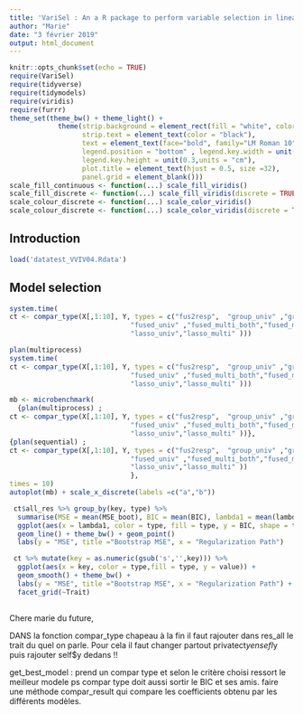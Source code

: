```yaml
---
title: 'VariSel : An a R package to perform variable selection in linear models'
author: "Marie"
date: "3 février 2019"
output: html_document
---
```


```r
knitr::opts_chunk$set(echo = TRUE)
require(VariSel)
require(tidyverse)
require(tidymodels)
require(viridis)
require(furrr)
theme_set(theme_bw() + theme_light() +
            theme(strip.background = element_rect(fill = "white", color ="gray"), 
                  strip.text = element_text(color = "black"),
                  text = element_text(face="bold", family="LM Roman 10", size =18),
                  legend.position = "bottom" , legend.key.width = unit(2.5,units = "cm"),
                  legend.key.height = unit(0.3,units = "cm"),
                  plot.title = element_text(hjust = 0.5, size =32),
                  panel.grid = element_blank()))
scale_fill_continuous <- function(...) scale_fill_viridis()
scale_fill_discrete <- function(...) scale_fill_viridis(discrete = TRUE)
scale_colour_discrete <- function(...) scale_color_viridis()
scale_colour_discrete <- function(...) scale_color_viridis(discrete = TRUE)


```

## Introduction 

```r
load('datatest_VVIV04.Rdata')
```


## Model selection 

```r
system.time(
ct <- compar_type(X[,1:10], Y, types = c("fus2resp",  "group_univ" ,"group_multi_both" ,"group_multi_marker" ,
                              "fused_univ" ,"fused_multi_both","fused_multi_regr",
                              "lasso_univ","lasso_multi" )))

```


```r
plan(multiprocess)
system.time(
ct <- compar_type(X[,1:10], Y, types = c("fus2resp",  "group_univ" ,"group_multi_both" ,"group_multi_marker" ,
                              "fused_univ" ,"fused_multi_both","fused_multi_regr",
                              "lasso_univ","lasso_multi" )))

```


```r

mb <- microbenchmark(
  {plan(multiprocess) ;
ct <- compar_type(X[,1:10], Y, types = c("fus2resp",  "group_univ" ,"group_multi_both" ,"group_multi_marker" ,
                              "fused_univ" ,"fused_multi_both","fused_multi_regr",
                              "lasso_univ","lasso_multi" ))}, 
{plan(sequential) ;
ct <- compar_type(X[,1:10], Y, types = c("fus2resp",  "group_univ" ,"group_multi_both" ,"group_multi_marker" ,
                              "fused_univ" ,"fused_multi_both","fused_multi_regr",
                              "lasso_univ","lasso_multi" ))
                              },
times = 10)
autoplot(mb) + scale_x_discrete(labels =c("a","b"))
```


```r

 ct$all_res %>% group_by(key, type) %>% 
  summarise(MSE = mean(MSE_boot), BIC = mean(BIC), lambda1 = mean(lambda1)) %>% 
  ggplot(aes(x = lambda1, color = type, fill = type, y = BIC, shape = type)) +
  geom_line() + theme_bw() + geom_point()
  labs(y = "MSE", title ="Bootstrap MSE", x = "Regularization Path")  
```

```r
 ct %>% mutate(key = as.numeric(gsub('s','',key))) %>%
  ggplot(aes(x = key, color = type,fill = type, y = value)) +
  geom_smooth() + theme_bw() +
  labs(y = "MSE", title ="Bootstrap MSE", x = "Regularization Path") + 
  facet_grid(~Trait) 
```


## 

Chere marie du future,

DANS la fonction compar_type chapeau à la fin il faut rajouter dans res_all le trait du quel on parle. 
Pour cela il faut changer partout privatect$y en sefl$y puis rajouter self$y dedans !!


get_best_model : prend un compar type et selon le critère choisi ressort le meilleur modele 
ps compar type doit aussi sortir le BIC et ses amis. 
faire une méthode compar_result qui compare les coefficients obtenu par les différents modèles. 

